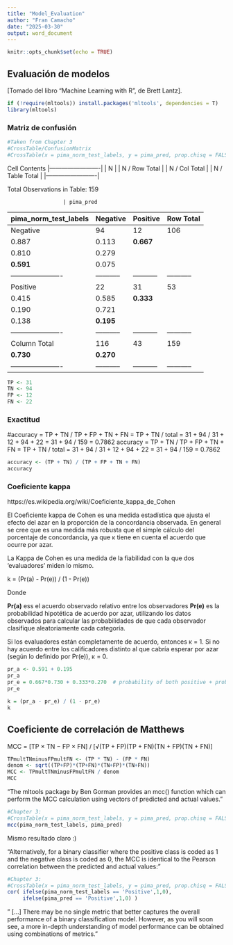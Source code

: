 ```yaml
---
title: "Model_Evaluation"
author: "Fran Camacho"
date: "2025-03-30"
output: word_document
---
```


```r
knitr::opts_chunk$set(echo = TRUE)
```

## Evaluación de modelos


[Tomado del libro "Machine Learning with R", de Brett Lantz].


```r

if (!require(mltools)) install.packages('mltools', dependencies = T)   # text mining
library(mltools)

```


### Matriz de confusión


```r
#Taken from Chapter 3
#CrossTable/ConfusionMatrix
#CrossTable(x = pima_norm_test_labels, y = pima_pred, prop.chisq = FALSE)
```

   Cell Contents
|-------------------------|
|                       N |
|           N / Row Total |
|           N / Col Total |
|         N / Table Total |
|-------------------------|

 
Total Observations in Table:  159 

 
                      | pima_pred 
pima_norm_test_labels |  Negative |  Positive | Row Total | 
----------------------|-----------|-----------|-----------|
             Negative |        94 |        12 |       106 | 
                      |     0.887 |     0.113 |  **0.667**| 
                      |     0.810 |     0.279 |           | 
                      |  **0.591**|     0.075 |           | 
----------------------|-----------|-----------|-----------|
             Positive |        22 |        31 |        53 | 
                      |     0.415 |     0.585 |  **0.333**| 
                      |     0.190 |     0.721 |           | 
                      |     0.138 |  **0.195**|           | 
----------------------|-----------|-----------|-----------|
         Column Total |       116 |        43 |       159 | 
                      |  **0.730**|  **0.270**|           | 
----------------------|-----------|-----------|-----------|

```r
TP <- 31
TN <- 94
FP <- 12
FN <- 22
```



### Exactitud


#accuracy = TP + TN / TP + FP + TN + FN =  TP + TN / total = 31 + 94 / 31 + 12 + 94 + 22 = 31 + 94 / 159 = 0.7862 
accuracy = TP + TN / TP + FP + TN + FN =  TP + TN / total = 31 + 94 / 31 + 12 + 94 + 22 = 31 + 94 / 159 = 0.7862 

```r
accuracy <- (TP + TN) / (TP + FP + TN + FN)
accuracy
```


### Coeficiente **kappa** 

https://es.wikipedia.org/wiki/Coeficiente_kappa_de_Cohen

El Coeficiente kappa de Cohen es una medida estadística que ajusta el efecto del azar en la proporción de la concordancia observada.
En general se cree que es una medida más robusta que el simple cálculo del porcentaje de concordancia, ya que κ tiene en cuenta el acuerdo que ocurre por azar.

La Kappa de Cohen es una medida de la fiabilidad con la que dos 'evaluadores' miden lo mismo. 

k = (Pr(a) - Pr(e)) / (1 - Pr(e))

Donde

**Pr(a)** ess el acuerdo observado relativo entre los observadores
**Pr(e)** es la probabilidad hipotética de acuerdo por azar, utilizando los datos observados para calcular las probabilidades
de que cada observador clasifique aleatoriamente cada categoría.

Si los evaluadores están completamente de acuerdo, entonces κ = 1.
Si no hay acuerdo entre los calificadores distinto al que cabría esperar por azar (según lo definido por Pr(e)), κ = 0. 


```r

pr_a <- 0.591 + 0.195
pr_a
pr_e = 0.667*0.730 + 0.333*0.270  # probability of both positive + probability of both negative
pr_e

```


```r

k = (pr_a - pr_e) / (1 - pr_e)
k

```


## Coeficiente de correlación de Matthews


MCC = [TP × TN − FP × FN]  /  [√(TP + FP)(TP + FN)(TN + FP)(TN + FN)]

```r

TPmultTNminusFPmultFN <- (TP * TN) - (FP * FN)
denom <- sqrt((TP+FP)*(TP+FN)*(TN+FP)*(TN+FN))
MCC <- TPmultTNminusFPmultFN / denom
MCC

```

"The mltools package by Ben Gorman provides an mcc() function which can perform the MCC
calculation using vectors of predicted and actual values."

```r
#Chapter 3:
#CrossTable(x = pima_norm_test_labels, y = pima_pred, prop.chisq = FALSE) ->
mcc(pima_norm_test_labels, pima_pred)
```

Mismo resultado claro :)

"Alternatively, for a binary classifier where the positive class is coded as 1 and the negative class
is coded as 0, the MCC is identical to the Pearson correlation between the predicted and actual
values:"

```r
#Chapter 3:
#CrossTable(x = pima_norm_test_labels, y = pima_pred, prop.chisq = FALSE) ->
cor( ifelse(pima_norm_test_labels == 'Positive',1,0), 
     ifelse(pima_pred == 'Positive',1,0) )
```

" [...] There may be no single metric that better captures the overall performance of
a binary classification model. However, as you will soon see, a more in-depth understanding of
model performance can be obtained using combinations of metrics."










